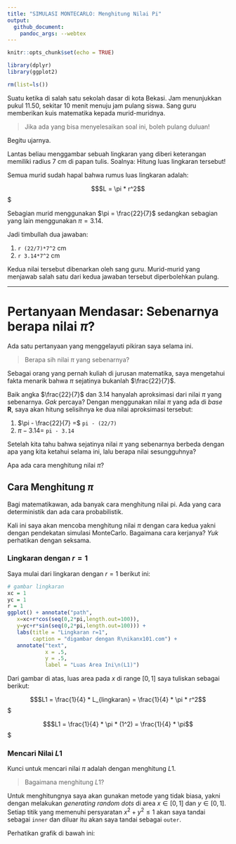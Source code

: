 ```yaml
---
title: "SIMULASI MONTECARLO: Menghitung Nilai Pi"
output: 
  github_document:
    pandoc_args: --webtex
---
```


```r
knitr::opts_chunk$set(echo = TRUE)

library(dplyr)
library(ggplot2)

rm(list=ls())
```

Suatu ketika di salah satu sekolah dasar di kota Bekasi. Jam menunjukkan pukul 11.50, sekitar 10 menit menuju jam pulang siswa. Sang guru memberikan kuis matematika kepada murid-muridnya.

> Jika ada yang bisa menyelesaikan soal ini, boleh pulang duluan!

Begitu ujarnya.

Lantas beliau menggambar sebuah lingkaran yang diberi keterangan memiliki radius 7 cm di papan tulis. Soalnya: Hitung luas lingkaran tersebut!

Semua murid sudah hapal bahwa rumus luas lingkaran adalah:

$$$L = \pi * r^2$$$

Sebagian murid menggunakan $\pi = \frac{22}{7}$ sedangkan sebagian yang lain menggunakan $\pi = 3.14$.

Jadi timbullah dua jawaban:

1. `r (22/7)*7^2` cm
1. `r 3.14*7^2` cm

Kedua nilai tersebut dibenarkan oleh sang guru. Murid-murid yang menjawab salah satu dari kedua jawaban tersebut diperbolehkan pulang.

---

# Pertanyaan Mendasar: Sebenarnya berapa nilai $\pi$?

Ada satu pertanyaan yang menggelayuti pikiran saya selama ini. 

> Berapa sih nilai $\pi$ yang sebenarnya?

Sebagai orang yang pernah kuliah di jurusan matematika, saya mengetahui fakta menarik bahwa $\pi$ sejatinya bukanlah $\frac{22}{7}$.

Baik angka $\frac{22}{7}$ dan $3.14$ hanyalah aproksimasi dari nilai $\pi$ yang sebenarnya. _Gak_ percaya? Dengan menggunakan nilai $\pi$ yang ada di _base_ __R__, saya akan hitung selisihnya ke dua nilai aproksimasi tersebut:

1. $\pi - \frac{22}{7} =$ `pi - (22/7)`
1. $\pi - 3.14 =$ `pi - 3.14`

Setelah kita tahu bahwa sejatinya nilai $\pi$ yang sebenarnya berbeda dengan apa yang kita ketahui selama ini, lalu berapa nilai sesungguhnya?

Apa ada cara menghitung nilai $\pi$?

## Cara Menghitung $\pi$

Bagi matematikawan, ada banyak cara menghitung nilai pi. Ada yang cara deterministik dan ada cara probabilistik.

Kali ini saya akan mencoba menghitung nilai $\pi$ dengan cara kedua yakni dengan pendekatan simulasi MonteCarlo. Bagaimana cara kerjanya? _Yuk_ perhatikan dengan seksama.

### Lingkaran dengan $r = 1$

Saya mulai dari lingkaran dengan $r = 1$ berikut ini:

```r
# gambar lingkaran
xc = 1
yc = 1
r = 1
ggplot() + annotate("path",
   x=xc+r*cos(seq(0,2*pi,length.out=100)),
   y=yc+r*sin(seq(0,2*pi,length.out=100))) +
   labs(title = "Lingkaran r=1",
        caption = "digambar dengan R\nikanx101.com") +
   annotate("text",
            x = .5,
            y = .5,
            label = "Luas Area Ini\n(L1)")
```

Dari gambar di atas, luas area pada $x$ di range $[0,1]$ saya tuliskan sebagai berikut:

$$$L1 = \frac{1}{4} * L_{lingkaran} = \frac{1}{4} * \pi * r^2$$$

$$$L1 = \frac{1}{4} * \pi * (1^2) = \frac{1}{4} * \pi$$$

### Mencari Nilai $L1$

Kunci untuk mencari nilai $\pi$ adalah dengan menghitung $L1$.

> Bagaimana menghitung $L1$?

Untuk menghitungnya saya akan gunakan metode yang tidak biasa, yakni dengan melakukan _generating random dots_ di area $x \in [0,1]$ dan $y \in [0,1]$. Setiap titik yang memenuhi persyaratan $x^2 + y^2 \leq 1$ akan saya tandai sebagai `inner` dan diluar itu akan saya tandai sebagai `outer`.

Perhatikan grafik di bawah ini:

```r

```

